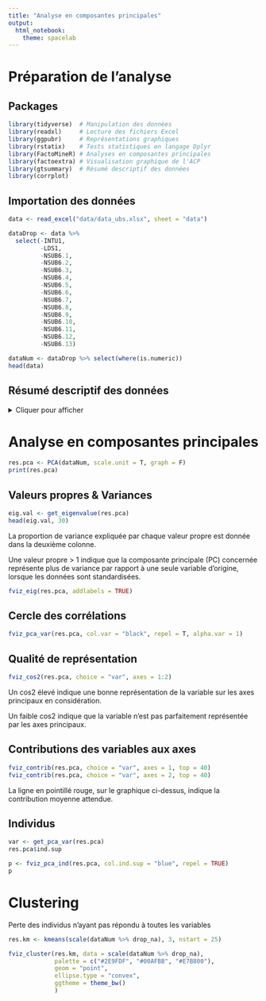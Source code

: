 ```yaml
---
title: "Analyse en composantes principales"
output: 
  html_notebook: 
    theme: spacelab
---
```


# Préparation de l'analyse

## Packages

```r
library(tidyverse)  # Manipulation des données
library(readxl)     # Lecture des fichiers Excel
library(ggpubr)     # Représentations graphiques
library(rstatix)    # Tests statistiques en langage Dplyr
library(FactoMineR) # Analyses en composantes principales
library(factoextra) # Visualisation graphique de l'ACP
library(gtsummary)  # Résumé descriptif des données
library(corrplot)
```


## Importation des données

```r
data <- read_excel("data/data_ubs.xlsx", sheet = "data")

dataDrop <- data %>%
  select(-INTU1, 
         -LDS1,
         -NSUB6.1,
         -NSUB6.2,
         -NSUB6.3,
         -NSUB6.4,
         -NSUB6.5,
         -NSUB6.6,
         -NSUB6.7,
         -NSUB6.8,
         -NSUB6.9,
         -NSUB6.10,
         -NSUB6.11,
         -NSUB6.12,
         -NSUB6.13)

dataNum <- dataDrop %>% select(where(is.numeric))
head(data)
```


## Résumé descriptif des données

<details>
<summary>Cliquer pour afficher</summary>
```r
data %>%
  select(-ID) %>%
  tbl_summary()
```
</details> 


# Analyse en composantes principales

```r
res.pca <- PCA(dataNum, scale.unit = T, graph = F)
print(res.pca)
```

## Valeurs propres & Variances

```r
eig.val <- get_eigenvalue(res.pca)
head(eig.val, 30)
```

La proportion de variance expliquée par chaque valeur propre est donnée dans la deuxième colonne.

Une valeur propre > 1 indique que la composante principale (PC) concernée représente plus de variance par rapport à une seule variable d’origine, lorsque les données sont standardisées.

```r
fviz_eig(res.pca, addlabels = TRUE)
```


## Cercle des corrélations

```r
fviz_pca_var(res.pca, col.var = "black", repel = T, alpha.var = 1)
```

## Qualité de représentation

```r
fviz_cos2(res.pca, choice = "var", axes = 1:2)
```



Un cos2 élevé indique une bonne représentation de la variable sur les axes principaux en considération. 

Un faible cos2 indique que la variable n’est pas parfaitement représentée par les axes principaux. 



## Contributions des variables aux axes

```r
fviz_contrib(res.pca, choice = "var", axes = 1, top = 40)
fviz_contrib(res.pca, choice = "var", axes = 2, top = 40)
```

La ligne en pointillé rouge, sur le graphique ci-dessus, indique la contribution moyenne attendue.




## Individus

```r
var <- get_pca_var(res.pca)
res.pca$ind.sup

p <- fviz_pca_ind(res.pca, col.ind.sup = "blue", repel = TRUE)
p
```




# Clustering

Perte des individus n'ayant pas répondu à toutes les variables

```r
res.km <- kmeans(scale(dataNum %>% drop_na), 3, nstart = 25)

fviz_cluster(res.km, data = scale(dataNum %>% drop_na),
             palette = c("#2E9FDF", "#00AFBB", "#E7B800"), 
             geom = "point",
             ellipse.type = "convex", 
             ggtheme = theme_bw()
             )
```






